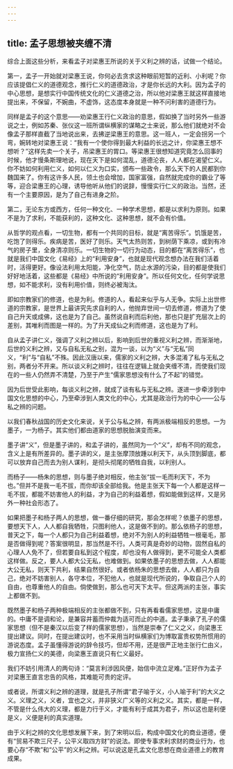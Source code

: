 ```yaml
---
---
---
```

title: 孟子思想被夹缠不清
---




综合上面这些分析，来看孟子对梁惠王所说的关于义利之辨的话，试做一个结论。

第一，孟子一开始就对梁惠王说，你何必去贪求这种眼前短暂的近利、小利呢？你应该提倡仁义的道德观念，推行仁义的道德政治，才是你长远的大利。因为孟子的中心思想，是想实行中国传统文化的仁义道德之治，所以他对梁惠王就这样直接地提出来，不保留，不婉曲，不虚饰，这态度本身就是一种不问利害的道德行为。

同样是孟子的这个意思——劝梁惠王行仁义政治的意思，假如换了当时另外一些游说之士，例如苏秦、张仪这一班所谓纵横家的谋略之士来说，那么他们就绝对不会像孟子那样直截了当地说出来，去拂逆梁惠王的意思。这一班人，一定会拐另一个弯，婉转地对梁惠王说：“我有一个使你得到最大利益的长远之计，你梁惠王想不想听？”这样先卖一个关子，吊梁惠王的胃口。等梁惠王很想知道究竟怎么回事的时候，他才慢条斯理地说，现在天下是如何混乱，道德沦丧，人人都在渴望仁义。你不妨如何利用仁义，如何以仁义为口实，颁布一些政令，那么天下的人民都到你魏国来了。你有这许多人民，领土也会增加，国家富强，自然就完成你的霸业了等等，迎合梁惠王的心理，诱导他听从他们的说辞，慢慢实行仁义的政治。当然，还有一个主要原因，是为了自己有进身之阶。

第二，无论东方或西方，任何一种文化、一种学术思想，都是以求利为原则。如果不是为了求利，不能获利的，这种文化、这种思想，就不会有价值。

从哲学的观点看，一切生物，都有一个共同的目标，就是“离苦得乐”。饥饿是苦，吃饱了则得乐。疾病是苦，医好了则乐。天气太热则苦，到树荫下乘凉，或到有冷气的房子里，全身清凉则乐。一切生物的一切行为动态，目的都在“离苦得乐”，也就是我们中国文化《易经》上的“利用安身”，也就是现代观念想办法在我们活着时，活得更好。像设法利用太阳能，净化空气，防止水源的污染，目的都是使我们好好地活着，这些都是《易经》中所说的“利用安身”。所以任何文化，任何学说思想，如不能求利，没有利用价值，则终必被淘汰。

即如宗教家们的修道，也是为利。修道的人，看起来似乎与人无争。实际上出世修道的宗教家，是世界上最讲究先求自利的人，他抛弃世间一切去修道，修道为了使自己升天或成佛，这也是为了自己。虽然说自利而后利他，那也只是扩充层次上的差别，其唯利而图是一样的。为了升天成仙之利而修道，这也是为了利。

自从孟子讲仁义，强调了义利之辨以后，影响到后世的重视义利之辨，而渐渐地，后世的义利之辨，又与自私无私之别，混为一谈，以为“义”与“无私”同义，“利”与“自私”不殊。因此汉唐以来，儒家的义利之辨，大多混淆了私与无私之别，两者分不开来。所以谈义利之辨时，往往在逻辑上就会夹缠不清，而使我们现在的一些人仍然弄不清楚，乃至于产生“儒家思想没有什么了不起”的错觉。

因为后世受此影响，每谈义利之辨，就成了谈有私与无私之辨。遂进一步牵涉到中国文化思想的中心，乃至牵涉到人类文化的中心，尤其是政治行为的中心——公与私之辨的问题。

以我们春秋战国的历史文化来说，关于公与私之辨，有两派极端相反的思想。一为墨子，一为杨子。其实他们都由道家的思想脱胎演变而来。

墨子讲“义”，但是墨子讲的，和孟子讲的，虽然同为一个“义”，却有不同的观念，含义上是有所差异的。墨子讲的义，是主张摩顶放踵以利天下，从头顶到脚底，都可以放弃自己而去为别人谋利，是彻头彻尾的牺牲自我，以利别人。

而杨子——杨朱的思想，则与墨子绝对相反，他主张“拔一毛而利天下，不为也。”但并不是我一毛不拔，而你却该全部给我。他是主张天下每一个人都是这样一毛不拔，都能不妨害他人的利益，才为自己的利益着想，假如能做到这样，又是另外一种社会形态了。

如果把墨子和杨子两人的思想，做一番仔细的研究，那会怎样呢？依墨子的思想，要想天下人，人人都自我牺牲，只图利他人，这是做不到的。那么依杨子的思想，普天之下，每一个人都只为自己利益着想，绝对不为别人的利益牺牲一根毫毛，那是否做得到呢？答案很明显，那当然是不行。人类可真是奇妙的动物，固然自私的心理人人免不了，但若要自私到这个程度，却也没有人做得到，更不可能全人类都这样做。反之，要人人都大公无私，也难做到。如果依墨子的思想去做，人人都能大公无私，则天下共利，结果自然很好。或者依杨朱的思想去做，人人都只为自己，绝对不妨害别人，各守本位，不犯他人，也就是现代所说的，争取自己个人的自由，也尊重他人的自由。倘使做到，那么也可天下太平。但这两派的主张，事实上都做不到。

既然墨子和杨子两种极端相反的主张都做不到，只有再看看儒家思想，这是中庸的。中庸不是调和论，是兼容并蓄而仲裁为适可而止的中道。孟子秉承了孔子的儒家思想（但不是秦汉以后变了样的儒家思想），当然是崇奉了仁义之义，向梁惠王提出建议。同时，在提出建议时，也不采用当时纵横家们为博取富贵权势所惯用的游说态度。孟子虽懂得游说的辞令技巧，但却不用，还是很严正地主张行仁由义，极力宣扬仁义的美德，向梁惠王直说只有仁义最好。

我们不妨引用清人的两句诗：“莫言利涉因风便，始信中流立足难。”正好作为孟子对梁惠王直言忠告的风格，其难能可贵的定评。

或者说，所谓义利之辨的道理，就是孔子所谓“君子喻于义，小人喻于利”的大义之义。义理之义，义者，宜也之义，并非狭义广义等的义利之义。其实，都是一样，不管是什么伟大的义理，都是力行于义，才能有利于成其为君子，所以这也是利便是义，义便是利的真实道理。

由于义利之辨的文化思想发展下来，到了宋明以后，构成中国文化的商业道德，便有“贸易不欺三尺子，公平义取四方财”的说法。即使专事求利求财的商业行为，也要心存“不欺”和“公平”的义利之辨。可以说这是孔孟文化思想在商业道德上的教育成果。